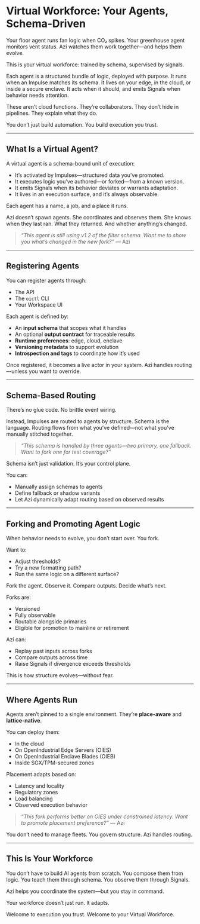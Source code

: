 # Virtual Workforce: Your Agents, Schema-Driven

Your floor agent runs fan logic when CO₂ spikes. Your greenhouse agent monitors vent status. Azi watches them work together—and helps them evolve.

This is your virtual workforce: trained by schema, supervised by signals.

Each agent is a structured bundle of logic, deployed with purpose. It runs when an Impulse matches its schema. It lives on your edge, in the cloud, or inside a secure enclave. It acts when it should, and emits Signals when behavior needs attention.

These aren’t cloud functions. They’re collaborators.
They don’t hide in pipelines. They explain what they do.

You don’t just build automation. You build execution you trust.

---

## What Is a Virtual Agent?

A virtual agent is a schema-bound unit of execution:
- It’s activated by Impulses—structured data you’ve promoted.
- It executes logic you’ve authored—or forked—from a known version.
- It emits Signals when its behavior deviates or warrants adaptation.
- It lives in an execution surface, and it’s always observable.

Each agent has a name, a job, and a place it runs. 

Azi doesn’t spawn agents. She coordinates and observes them.
She knows when they last ran. What they returned. And whether anything’s changed.

> _“This agent is still using v1.2 of the filter schema. Want me to show you what’s changed in the new fork?”_ — Azi

---

## Registering Agents

You can register agents through:
- The API
- The `oictl` CLI
- Your Workspace UI

Each agent is defined by:
- An **input schema** that scopes what it handles
- An optional **output contract** for traceable results
- **Runtime preferences**: edge, cloud, enclave
- **Versioning metadata** to support evolution
- **Introspection and tags** to coordinate how it’s used

Once registered, it becomes a live actor in your system. Azi handles routing—unless you want to override.

---

## Schema-Based Routing

There’s no glue code. No brittle event wiring.

Instead, Impulses are routed to agents by structure. Schema is the language. Routing flows from what you’ve defined—not what you’ve manually stitched together.

> _“This schema is handled by three agents—two primary, one fallback. Want to fork one for test coverage?”_

Schema isn’t just validation. It’s your control plane.

You can:
- Manually assign schemas to agents
- Define fallback or shadow variants
- Let Azi dynamically adapt routing based on observed results

---

## Forking and Promoting Agent Logic

When behavior needs to evolve, you don’t start over. You fork.

Want to:
- Adjust thresholds?
- Try a new formatting path?
- Run the same logic on a different surface?

Fork the agent. Observe it. Compare outputs. Decide what’s next.

Forks are:
- Versioned
- Fully observable
- Routable alongside primaries
- Eligible for promotion to mainline or retirement

Azi can:
- Replay past inputs across forks
- Compare outputs across time
- Raise Signals if divergence exceeds thresholds

This is how structure evolves—without fear.

---

## Where Agents Run

Agents aren’t pinned to a single environment. They’re **place-aware** and **lattice-native**.

You can deploy them:
- In the cloud
- On OpenIndustrial Edge Servers (OIES)
- On OpenIndustrial Enclave Blades (OIEB)
- Inside SGX/TPM-secured zones

Placement adapts based on:
- Latency and locality
- Regulatory zones
- Load balancing
- Observed execution behavior

> _“This fork performs better on OIES under constrained latency. Want to promote placement preference?”_ — Azi

You don’t need to manage fleets. You govern structure. Azi handles routing.

---

## This Is Your Workforce

You don’t have to build AI agents from scratch.
You compose them from logic.
You teach them through schema.
You observe them through Signals.

Azi helps you coordinate the system—but you stay in command.

Your workforce doesn’t just run. It adapts.

Welcome to execution you trust.
Welcome to your Virtual Workforce.

